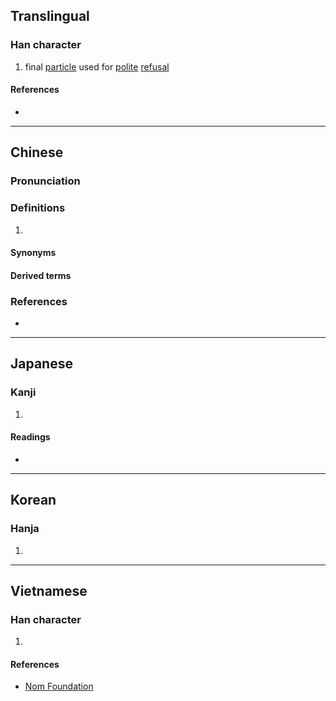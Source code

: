 {{character info/new}}
==Translingual==

===Han character===
{{Han char|rn=30|rad=口|as=11|sn=14|four=|canj=RTJS|ids=⿰口勒}}

# {{lb|mul|Cantonese}} final [[particle]] used for [[polite]] [[refusal]]

====References====
* {{Han ref|kx=0206.201|dkj=04234|dj=0429.200|hdz=10673.110|uh=561E|ud=22046}}

----

==Chinese==
{{zh-forms}}

===Pronunciation===
{{zh-pron
|m=lei,lē
|c=laak3,lak3,laa3,laa1
|cat=
}}

===Definitions===
{{zh-hanzi}}

# {{rfdef|zh}}

====Synonyms====
{{zh-dial|曾孫}}

====Derived terms====
{{zh-der|得嘞}}

===References===
* {{R:yue:jyut.net}}

----

==Japanese==

===Kanji===
{{ja-kanji|grade=|rs=口11}}

# {{defn|lang=ja|sort=口11}}

====Readings====
* {{ja-readings|on=[[ろく]] (roku)|kun=}}

----

==Korean==

===Hanja===
{{ko-hanja|hangeul=륵|rv=reuk|mr=rŭk}}

# {{defn|lang=ko|sort=口11}}

----

==Vietnamese==

===Han character===
{{vi-hantu|[[dốc]]|rs=口11}}

# {{defn|lang=vi|sort=口11}}

====References====
* [http://nomfoundation.org/common/nom_details.php?codepoint=561e Nom Foundation]